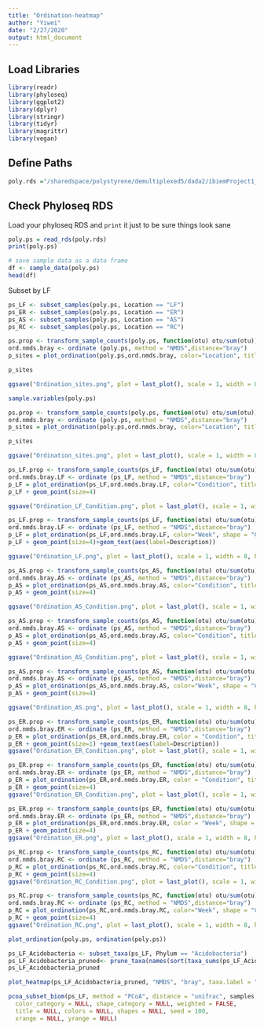 ```yaml
---
title: "Ordination-heatmap"
author: "Yiwei"
date: "2/27/2020"
output: html_document
---
```


## Load Libraries
```r
library(readr)
library(phyloseq)
library(ggplot2)
library(dplyr)
library(stringr)
library(tidyr)
library(magrittr)
library(vegan)
```

## Define Paths
```r
poly.rds ="/sharedspace/polystyrene/demultiplexed5/dada2/ibiemProject1_subset.rds"
```

## Check Phyloseq RDS
Load your phyloseq RDS and `print` it just to be sure things look sane
```r
poly.ps = read_rds(poly.rds)
print(poly.ps)
```

```r
# save sample data as a data frame
df <- sample_data(poly.ps)
head(df)
```

Subset by LF
```r
ps_LF <- subset_samples(poly.ps, Location == "LF")
ps_ER <- subset_samples(poly.ps, Location == "ER")
ps_AS <- subset_samples(poly.ps, Location == "AS")
ps_RC <- subset_samples(poly.ps, Location == "RC")

```


```r
ps.prop <- transform_sample_counts(poly.ps, function(otu) otu/sum(otu))
ord.nmds.bray <- ordinate (poly.ps, method = "NMDS",distance="bray")
p_sites = plot_ordination(poly.ps,ord.nmds.bray, color="Location", title = "4 Site Ordination", label = "Description") 

p_sites

ggsave("Ordination_sites.png", plot = last_plot(), scale = 1, width = 8, height =6, units = "in")
```

```r
sample.variables(poly.ps)
```

```r
ps.prop <- transform_sample_counts(poly.ps, function(otu) otu/sum(otu))
ord.nmds.bray <- ordinate (poly.ps, method = "NMDS",distance="bray")
p_sites = plot_ordination(poly.ps,ord.nmds.bray, color="Location", title = "4 Site Ordination", label = "Description") 

p_sites

ggsave("Ordination_sites.png", plot = last_plot(), scale = 1, width = 8, height =6, units = "in")
```

```r
ps_LF.prop <- transform_sample_counts(ps_LF, function(otu) otu/sum(otu))
ord.nmds.bray.LF <- ordinate (ps_LF, method = "NMDS",distance="bray")
p_LF = plot_ordination(ps_LF,ord.nmds.bray.LF, color="Condition", title = "Site_LF Ordination", label = "Description")
p_LF + geom_point(size=4)

ggsave("Ordination_LF_Condition.png", plot = last_plot(), scale = 1, width = 8, height =6, units = "in")
```


```r
ps_LF.prop <- transform_sample_counts(ps_LF, function(otu) otu/sum(otu))
ord.nmds.bray.LF <- ordinate (ps_LF, method = "NMDS",distance="bray")
p_LF = plot_ordination(ps_LF,ord.nmds.bray.LF, color="Week", shape = "Condition", title = "Site_LF Ordination")
p_LF + geom_point(size=4)+geom_text(aes(label=Description))

ggsave("Ordination_LF.png", plot = last_plot(), scale = 1, width = 8, height =6, units = "in")
```

```r
ps_AS.prop <- transform_sample_counts(ps_AS, function(otu) otu/sum(otu))
ord.nmds.bray.AS <- ordinate (ps_AS, method = "NMDS",distance="bray")
p_AS = plot_ordination(ps_AS,ord.nmds.bray.AS, color="Condition", title = "Site_AS Ordination")
p_AS + geom_point(size=4)

ggsave("Ordination_AS_Condition.png", plot = last_plot(), scale = 1, width = 8, height =6, units = "in")
```
```r
ps_AS.prop <- transform_sample_counts(ps_AS, function(otu) otu/sum(otu))
ord.nmds.bray.AS <- ordinate (ps_AS, method = "NMDS",distance="bray")
p_AS = plot_ordination(ps_AS,ord.nmds.bray.AS, color="Condition", title = "Site_AS Ordination")
p_AS + geom_point(size=4)

ggsave("Ordination_AS_Condition.png", plot = last_plot(), scale = 1, width = 8, height =6, units = "in")
```

```r
ps_AS.prop <- transform_sample_counts(ps_AS, function(otu) otu/sum(otu))
ord.nmds.bray.AS <- ordinate (ps_AS, method = "NMDS",distance="bray")
p_AS = plot_ordination(ps_AS,ord.nmds.bray.AS, color="Week", shape = "Condition", title = "Site_AS Ordination")
p_AS + geom_point(size=4)

ggsave("Ordination_AS.png", plot = last_plot(), scale = 1, width = 8, height =6, units = "in")
```

```r
ps_ER.prop <- transform_sample_counts(ps_ER, function(otu) otu/sum(otu))
ord.nmds.bray.ER <- ordinate (ps_ER, method = "NMDS",distance="bray")
p_ER = plot_ordination(ps_ER,ord.nmds.bray.ER, color = "Condition", title = "Site-ER Ordination")
p_ER + geom_point(size=1) +geom_text(aes(label=Description))
ggsave("Ordination_ER_Condition.png", plot = last_plot(), scale = 1, width = 8, height =6, units = "in")
```
```r
ps_ER.prop <- transform_sample_counts(ps_ER, function(otu) otu/sum(otu))
ord.nmds.bray.ER <- ordinate (ps_ER, method = "NMDS",distance="bray")
p_ER = plot_ordination(ps_ER,ord.nmds.bray.ER, color = "Condition", title = "Site-ER Ordination")
p_ER + geom_point(size=4)
ggsave("Ordination_ER_Condition.png", plot = last_plot(), scale = 1, width = 8, height =6, units = "in")
```

```r
ps_ER.prop <- transform_sample_counts(ps_ER, function(otu) otu/sum(otu))
ord.nmds.bray.ER <- ordinate (ps_ER, method = "NMDS",distance="bray")
p_ER = plot_ordination(ps_ER,ord.nmds.bray.ER, color = "Week", shape = "Condition", title = "Site-ER Ordination")
p_ER + geom_point(size=4)
ggsave("Ordination_ER.png", plot = last_plot(), scale = 1, width = 8, height =6, units = "in")
```

```r
ps_RC.prop <- transform_sample_counts(ps_RC, function(otu) otu/sum(otu))
ord.nmds.bray.RC <- ordinate (ps_RC, method = "NMDS",distance="bray")
p_RC = plot_ordination(ps_RC,ord.nmds.bray.RC, color="Condition", title = "Site_RC Ordination")
p_RC + geom_point(size=4)
ggsave("Ordination_RC_Condition.png", plot = last_plot(), scale = 1, width = 8, height =6, units = "in")
```

```r
ps_RC.prop <- transform_sample_counts(ps_RC, function(otu) otu/sum(otu))
ord.nmds.bray.RC <- ordinate (ps_RC, method = "NMDS",distance="bray")
p_RC = plot_ordination(ps_RC,ord.nmds.bray.RC, color="Week", shape = "Condition", title = "Site_RC Ordination")
p_RC + geom_point(size=4)
ggsave("Ordination_RC.png", plot = last_plot(), scale = 1, width = 8, height =6, units = "in")
```


```r
plot_ordination(poly.ps, ordination(poly.ps))
```






```r
ps_LF_Acidobacteria <- subset_taxa(ps_LF, Phylum == "Acidobacteria")
ps_LF_Acidobacteria_pruned<- prune_taxa(names(sort(taxa_sums(ps_LF_Acidobacteria),TRUE)[1:300]), ps_LF_Acidobacteria)
ps_LF_Acidobacteria_pruned

```

```r
plot_heatmap(ps_LF_Acidobacteria_pruned, "NMDS", "bray", taxa.label = "Family", max.label=300)
```

```r
pcoa_subset_biom(ps_LF, method = "PCoA", distance = "unifrac", samples,
  color_category = NULL, shape_category = NULL, weighted = FALSE,
  title = NULL, colors = NULL, shapes = NULL, seed = 100,
  xrange = NULL, yrange = NULL)
```


